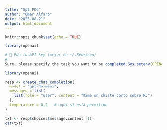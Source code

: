 ```yaml
---
title: "Gpt POC"
author: "Omar Alfaro"
date: "2025-08-21"
output: html_document
---
```


```r
knitr::opts_chunk$set(echo = TRUE)
```

```r
library(openai)

# 🔐 Pon tu API key (mejor en ~/.Renviron)
#
Sure, please specify the task you want to be completed.Sys.setenv(OPENAI_API_KEY = "sk-XX")
```

```r
library(openai)

resp <- create_chat_completion(
  model = "gpt-4o-mini",
  messages = list(
    list(role = "user", content = "Dame un chiste corto sobre R.")
  ),
  temperature = 0.2   # aquí sí está permitido
)

txt <- resp$choices$message.content[[1]]
cat(txt)

```
